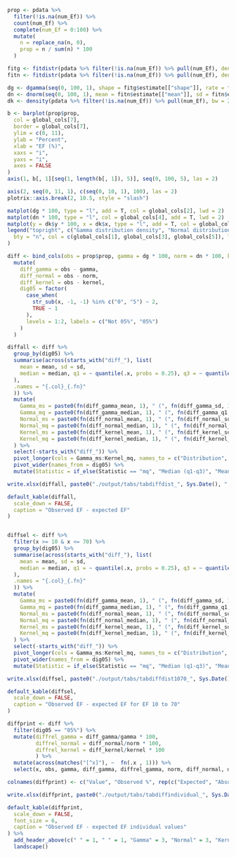```r

prop <- pdata %>%
  filter(!is.na(num_Ef)) %>%
  count(num_Ef) %>%
  complete(num_Ef = 0:100) %>%
  mutate(
    n = replace_na(n, 0),
    prop = n / sum(n) * 100
  )

fitg <- fitdistr(pdata %>% filter(!is.na(num_Ef)) %>% pull(num_Ef), densfun = "gamma")
fitn <- fitdistr(pdata %>% filter(!is.na(num_Ef)) %>% pull(num_Ef), densfun = "normal")

dg <- dgamma(seq(0, 100, 1), shape = fitg$estimate[["shape"]], rate = fitg$estimate[["rate"]])
dn <- dnorm(seq(0, 100, 1), mean = fitn$estimate[["mean"]], sd = fitn$estimate[["sd"]])
dk <- density(pdata %>% filter(!is.na(num_Ef)) %>% pull(num_Ef), bw = 2, n = 101, from = 0, to = 100)

b <- barplot(prop$prop,
  col = global_cols[7],
  border = global_cols[7],
  ylim = c(0, 11),
  ylab = "Percent",
  xlab = "EF (%)",
  xaxs = "i",
  yaxs = "i",
  axes = FALSE
)
axis(1, b[, 1][seq(1, length(b[, 1]), 5)], seq(0, 100, 5), las = 2)

axis(2, seq(0, 11, 1), c(seq(0, 10, 1), 100), las = 2)
plotrix::axis.break(2, 10.5, style = "slash")

matplot(dg * 100, type = "l", add = T, col = global_cols[2], lwd = 2)
matplot(dn * 100, type = "l", col = global_cols[4], add = T, lwd = 2)
matplot(y = dk$y * 100, x = dk$x, type = "l", add = T, col = global_cols[6], lwd = 2)
legend("topright", c("Gamma distribution density", "Normal distribution density", "Kernel density"),
  bty = "n", col = c(global_cols[1], global_cols[3], global_cols[5]), lwd = 2
)
```

```r
diff <- bind_cols(obs = prop$prop, gamma = dg * 100, norm = dn * 100, kernel = dk$y * 100, x = dk$x) %>%
  mutate(
    diff_gamma = obs - gamma,
    diff_normal = obs - norm,
    diff_kernel = obs - kernel,
    dig05 = factor(
      case_when(
        str_sub(x, -1, -1) %in% c("0", "5") ~ 2,
        TRUE ~ 1
      ),
      levels = 1:2, labels = c("Not 05%", "05%")
    )
  )

diffall <- diff %>%
  group_by(dig05) %>%
  summarise(across(starts_with("diff_"), list(
    mean = mean, sd = sd,
    median = median, q1 = ~ quantile(.x, probs = 0.25), q3 = ~ quantile(.x, probs = 0.75)
  ),
  .names = "{.col}_{.fn}"
  )) %>%
  mutate(
    Gamma_ms = paste0(fn(diff_gamma_mean, 1), " (", fn(diff_gamma_sd, 1), ")"),
    Gamma_mq = paste0(fn(diff_gamma_median, 1), " (", fn(diff_gamma_q1, 1), "-", fn(diff_gamma_q3, 1), ")"),
    Normal_ms = paste0(fn(diff_normal_mean, 1), " (", fn(diff_normal_sd, 1), ")"),
    Normal_mq = paste0(fn(diff_normal_median, 1), " (", fn(diff_normal_q1, 1), "-", fn(diff_normal_q3, 1), ")"),
    Kernel_ms = paste0(fn(diff_kernel_mean, 1), " (", fn(diff_kernel_sd, 1), ")"),
    Kernel_mq = paste0(fn(diff_kernel_median, 1), " (", fn(diff_kernel_q1, 1), "-", fn(diff_kernel_q3, 1), ")")
  ) %>%
  select(-starts_with("diff_")) %>%
  pivot_longer(cols = Gamma_ms:Kernel_mq, names_to = c("Distribution", "Statistic"), names_pattern = c("(.*)_(.*)")) %>%
  pivot_wider(names_from = dig05) %>%
  mutate(Statistic = if_else(Statistic == "mq", "Median (q1-q3)", "Mean (sd)"))

write.xlsx(diffall, paste0("./output/tabs/tabdiffdist_", Sys.Date(), ".xlsx"), rowNames = FALSE)

default_kable(diffall,
  scale_down = FALSE,
  caption = "Observed EF - expected EF"
)


diffsel <- diff %>%
  filter(x >= 10 & x <= 70) %>%
  group_by(dig05) %>%
  summarise(across(starts_with("diff_"), list(
    mean = mean, sd = sd,
    median = median, q1 = ~ quantile(.x, probs = 0.25), q3 = ~ quantile(.x, probs = 0.75)
  ),
  .names = "{.col}_{.fn}"
  )) %>%
  mutate(
    Gamma_ms = paste0(fn(diff_gamma_mean, 1), " (", fn(diff_gamma_sd, 1), ")"),
    Gamma_mq = paste0(fn(diff_gamma_median, 1), " (", fn(diff_gamma_q1, 1), "-", fn(diff_gamma_q3, 1), ")"),
    Normal_ms = paste0(fn(diff_normal_mean, 1), " (", fn(diff_normal_sd, 1), ")"),
    Normal_mq = paste0(fn(diff_normal_median, 1), " (", fn(diff_normal_q1, 1), "-", fn(diff_normal_q3, 1), ")"),
    Kernel_ms = paste0(fn(diff_kernel_mean, 1), " (", fn(diff_kernel_sd, 1), ")"),
    Kernel_mq = paste0(fn(diff_kernel_median, 1), " (", fn(diff_kernel_q1, 1), "-", fn(diff_kernel_q3, 1), ")")
  ) %>%
  select(-starts_with("diff_")) %>%
  pivot_longer(cols = Gamma_ms:Kernel_mq, names_to = c("Distribution", "Statistic"), names_pattern = c("(.*)_(.*)")) %>%
  pivot_wider(names_from = dig05) %>%
  mutate(Statistic = if_else(Statistic == "mq", "Median (q1-q3)", "Mean (sd)"))

write.xlsx(diffsel, paste0("./output/tabs/tabdiffdist1070_", Sys.Date(), ".xlsx"), rowNames = FALSE)

default_kable(diffsel,
  scale_down = FALSE,
  caption = "Observed EF - expected EF for EF 10 to 70"
)
```

```r

diffprint <- diff %>%
  filter(dig05 == "05%") %>%
  mutate(diffrel_gamma = diff_gamma/gamma * 100, 
         diffrel_normal = diff_normal/norm * 100, 
         diffrel_kernel = diff_kernel/kernel * 100
         ) %>%
  mutate(across(matches("[^x]"), ~  fn(.x , 1))) %>%
  select(x, obs, gamma, diff_gamma, diffrel_gamma, norm, diff_normal, diffrel_normal, kernel, diff_kernel, diffrel_kernel)

colnames(diffprint) <- c("Value", "Observed %", rep(c("Expected", "Absolute difference", "Relative difference"), 3))

write.xlsx(diffprint, paste0("./output/tabs/tabdiffindividual_", Sys.Date(), ".xlsx"), rowNames = FALSE)

default_kable(diffprint,
  scale_down = FALSE,
  font_size = 6, 
  caption = "Observed EF - expected EF individual values"
) %>%
  add_header_above(c(" " = 1, " " = 1, "Gamma" = 3, "Normal" = 3, "Kernal" = 3)) %>%
  landscape()
```

